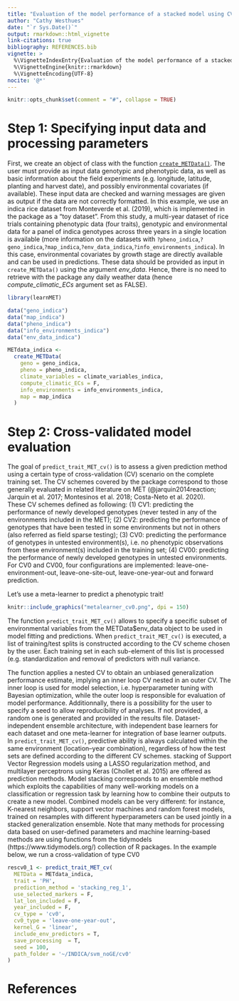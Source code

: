 ```yaml
---
title: "Evaluation of the model performance of a stacked model using CV0 on a rice dataset for phenotypic prediction"
author: "Cathy Westhues"
date: "`r Sys.Date()`"
output: rmarkdown::html_vignette
link-citations: true
bibliography: REFERENCES.bib 
vignette: >
  %\VignetteIndexEntry{Evaluation of the model performance of a stacked model using CV0 on a rice dataset for phenotypic prediction}
  %\VignetteEngine{knitr::rmarkdown}
  %\VignetteEncoding{UTF-8}
nocite: '@*'
---
```


```r
knitr::opts_chunk$set(comment = "#", collapse = TRUE)
```


# Step 1: Specifying input data and processing parameters
First, we create an object of class \code{METData} with the function [`create_METData()`](https://cathyjubin.github.io/learnMET/reference/create_METData.html).
The user must provide as input data genotypic and phenotypic data, as well as basic information about the field experiments (e.g. longitude, latitude, planting and harvest date), and possibly environmental covariates (if available). These input data are checked and warning messages are given as output if the data are not correctly formatted. \cr
In this example, we use an indica rice dataset from Monteverde et al. (2019), which is implemented in the package as a "toy dataset". 
From this study, a multi-year dataset of rice trials containing phenotypic data (four traits), genotypic and environmental data for a panel of indica genotypes across three years in a single location is available (more information on the datasets with `?pheno_indica`,`?geno_indica`,`?map_indica`,`?env_data_indica`,`?info_environments_indica`).\cr
In this case, environmental covariates by growth stage are directly available and can be used in predictions. These data should be provided as input in `create_METData()` using the argument *env_data*.
Hence, there is no need to retrieve with the package any daily weather data (hence *compute_climatic_ECs* argument set as FALSE).


```r
library(learnMET)

data("geno_indica")
data("map_indica")
data("pheno_indica")
data("info_environments_indica")
data("env_data_indica")

METdata_indica <-
  create_METData(
    geno = geno_indica,
    pheno = pheno_indica,
    climate_variables = climate_variables_indica,
    compute_climatic_ECs = F,
    info_environments = info_environments_indica,
    map = map_indica
  )

```

# Step 2: Cross-validated model evaluation

The goal of `predict_trait_MET_cv()` is to assess a given prediction method using a certain type of cross-validation (CV) scenario on the complete training set. The CV schemes covered by the package correspond to those generally evaluated in related literature on MET (@jarquin2014reaction; Jarquin et al. 2017; Montesinos et al. 2018; Costa-Neto et al. 2020).\
These CV schemes defined as following: (1) CV1: predicting the performance of newly developed genotypes (never tested in any of the environments included in the MET); (2) CV2: predicting the performance of genotypes that have been tested in some environments but not in others (also referred as field sparse testing); (3) CV0: predicting the performance of genotypes in untested environment(s), i.e. no phenotypic observations from these environment(s) included in the training set; (4) CV00: predicting the performance of newly developed genotypes in untested environments. For CV0 and CV00, four configurations are implemented: leave-one-environment-out, leave-one-site-out, leave-one-year-out and forward prediction. 


Let's use a meta-learner to predict a phenotypic trait!\

```r
knitr::include_graphics("metalearner_cv0.png", dpi = 150)
```


The function `predict_trait_MET_cv()` allows to specify a specific subset of environmental variables from the METData$env_data object to be used in model fitting and predictions.
When `predict_trait_MET_cv()` is executed, a list of training/test splits is constructed according to the CV scheme chosen by the user. Each training set in each sub-element of this list is processed (e.g. standardization and removal of predictors with null variance.

The function applies a nested CV to obtain an unbiased generalization performance estimate, implying an inner loop CV nested in an outer CV. The inner loop is used for model selection, i.e. hyperparameter tuning with Bayesian optimization, while the outer loop is responsible for evaluation of model performance. Additionnally, there is a possibility for the user to specify a seed to allow reproducibility of analyses. If not provided, a random one is generated and provided in the results file.
Dataset-independent ensemble architecture, with independent base learners for each dataset and one meta-learner for integration of base learner outputs.
In `predict_trait_MET_cv()`, predictive ability is always calculated within the same environment (location–year combination), regardless of how the test sets are defined according to the different CV schemes. 
 stacking of Support Vector Regression models using a LASSO regularization method, and multilayer perceptrons using Keras (Chollet et al. 2015) are offered as prediction methods. Model stacking corresponds to an ensemble method which exploits the capabilities of many well-working models on a classification or regression task by learning how to combine their outputs to create a new model. Combined models can be very different: for instance, K-nearest neighbors, support vector machines and random forest models, trained on resamples with different hyperparameters can be used jointly in a stacked generalization ensemble.
Note that many methods for processing data based on user-defined parameters and machine learning-based methods are using functions from the tidymodels (https://www.tidymodels.org/) collection of R packages.
In the example below, we run a cross-validation of type CV0

```r
rescv0_1 <- predict_trait_MET_cv(
  METData = METdata_indica,
  trait = 'PH',
  prediction_method = 'stacking_reg_1',
  use_selected_markers = F,
  lat_lon_included = F,
  year_included = F,
  cv_type = 'cv0',
  cv0_type = 'leave-one-year-out',
  kernel_G = 'linear',
  include_env_predictors = T,
  save_processing  = T,
  seed = 100,
  path_folder = '~/INDICA/svm_noGE/cv0'
)
```

# References

